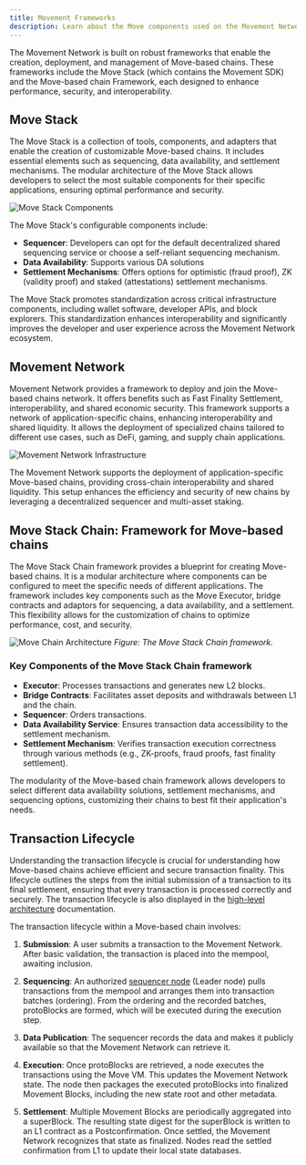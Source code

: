 ```yaml
---
title: Movement Frameworks
description: Learn about the Move components used on the Movement Network.
---
```


The Movement Network is built on robust frameworks that enable the creation, deployment, and management of Move-based chains. These frameworks include the Move Stack (which contains the Movement SDK) and the Move-based chain Framework, each designed to enhance performance, security, and interoperability.

## Move Stack

The Move Stack is a collection of tools, components, and adapters that enable the creation of customizable Move-based chains. It includes essential elements such as sequencing, data availability, and settlement mechanisms. The modular architecture of the Move Stack allows developers to select the most suitable components for their specific applications, ensuring optimal performance and security.

![Move Stack Components](./images/move_stack.png)

The Move Stack's configurable components include:

- **Sequencer**: Developers can opt for the default decentralized shared sequencing service or choose a self-reliant sequencing mechanism.
- **Data Availability**: Supports various DA solutions
- **Settlement Mechanisms**: Offers options for optimistic (fraud proof), ZK (validity proof) and staked (attestations) settlement mechanisms.

<Callout>
The Move Stack promotes standardization across critical infrastructure components, including wallet software, developer APIs, and block explorers. This standardization enhances interoperability and significantly improves the developer and user experience across the Movement Network ecosystem.
</Callout>

## Movement Network

Movement Network provides a framework to deploy and join the Move-based chains network. It offers benefits such as Fast Finality Settlement, interoperability, and shared economic security. This framework supports a network of application-specific chains, enhancing interoperability and shared liquidity. It allows the deployment of specialized chains tailored to different use cases, such as DeFi, gaming, and supply chain applications.

![Movement Network Infrastructure](./images/mvmt_network.png)

<Callout>
The Movement Network supports the deployment of application-specific Move-based chains, providing cross-chain interoperability and shared liquidity. This setup enhances the efficiency and security of new chains by leveraging a decentralized sequencer and multi-asset staking.
</Callout>

## Move Stack Chain: Framework for Move-based chains

The Move Stack Chain framework provides a blueprint for creating Move-based chains. It is a modular architecture where components can be configured to meet the specific needs of different applications. The framework includes key components such as the Move Executor, bridge contracts and adaptors for sequencing, a data availability, and a settlement. This flexibility allows for the customization of chains to optimize performance, cost, and security.

![Move Chain Architecture](./images/move_chain.png)
*Figure: The Move Stack Chain framework.*

### Key Components of the Move Stack Chain framework

- **Executor**: Processes transactions and generates new L2 blocks.
- **Bridge Contracts**: Facilitates asset deposits and withdrawals between L1 and the chain.
- **Sequencer**: Orders transactions.
- **Data Availability Service**: Ensures transaction data accessibility to the settlement mechanism.
- **Settlement Mechanism**: Verifies transaction execution correctness through various methods (e.g., ZK-proofs, fraud proofs, fast finality settlement).

<Callout>
The modularity of the Move-based chain framework allows developers to select different data availability solutions, settlement mechanisms, and sequencing options, customizing their chains to best fit their application's needs.
</Callout>

## Transaction Lifecycle

Understanding the transaction lifecycle is crucial for understanding how Move-based chains achieve efficient and secure transaction finality. This lifecycle outlines the steps from the initial submission of a transaction to its final settlement, ensuring that every transaction is processed correctly and securely. The transaction lifecycle is also displayed in the [high-level architecture](../Mainnet/high_level_architecture.md) documentation.

The transaction lifecycle within a Move-based chain involves:

1. **Submission**:
A user submits a transaction to the Movement Network. After basic validation, the transaction is placed into the mempool, awaiting inclusion.

2. **Sequencing**:
An authorized [sequencer node](../Mainnet/node_level_architecture.md#sequencer-node) (Leader node) pulls transactions from the mempool and arranges them into transaction batches (ordering). From the ordering and the recorded batches, protoBlocks are formed, which will be executed during the execution step.

3. **Data Publication**:
The sequencer records the data and makes it publicly available so that the Movement Network can retrieve it. 

4. **Execution**:
Once protoBlocks are retrieved, a node executes the transactions using the Move VM. This updates the Movement Network state. The node then packages the executed protoBlocks into finalized Movement Blocks, including the new state root and other metadata.

5. **Settlement**:
Multiple Movement Blocks are periodically aggregated into a superBlock. The resulting state digest for the superBlock is written to an L1 contract as a Postconfirmation. Once settled, the Movement Network recognizes that state as finalized. Nodes read the settled confirmation from L1 to update their local state databases.

